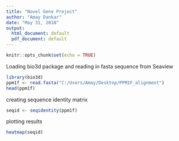 ```yaml
---
title: "Novel Gene Project"
author: "Amay Dankar"
date: "May 31, 2018"
output:
  html_document: default
  pdf_document: default
---
```


```r
knitr::opts_chunk$set(echo = TRUE)
```

Loading bio3d package and reading in fasta sequence from Seaview

```r
library(bio3d)
ppm1f <- read.fasta("C:/Users/Amay/Desktop/PPM1F_alignment")
head(ppm1f)
```

creating sequence identity matrix
```r
seqid <- seqidentity(ppm1f)
```

plotting results
```r
heatmap(seqid)
```

